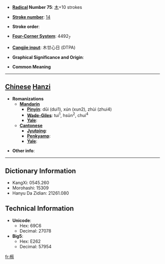 * '''[[Wiktionary:Chinese radical index| Radical]] Number 75''': [[Wiktionary:Chinese radical index 木|木]]+10 strokes

* '''[[Wiktionary:Chinese total strokes index|Stroke number]]''': [[Wiktionary:Chinese total strokes index 14|14]]

* '''Stroke order''': 

* '''[[Wiktionary:Chinese four corner index|Four-Corner System]]''': 4492<sub>7</sub>

* '''[[Wiktionary:Chinese Cangjie index|Cangjie input]]''': 木廿心日 (DTPA)

* '''Graphical Significance and Origin''': 

* '''Common Meaning'''

----

== [[Chinese]] [[Hanzi]] ==

* '''Romanizations'''
** '''[[Mandarin]]'''
*** '''[[Pinyin]]''': dūi (dui1), xún (xun2), zhùi (zhui4)
*** '''[[Wade-Giles]]''': tui<sup>1</sup>, hsün<sup>2</sup>, chui<sup>4</sup>
*** '''[[Yale]]''': 
** '''[[Cantonese]]'''
*** '''[[Jyutping]]''':
*** '''[[Penkyamp]]''': 
*** '''[[Yale]]''': 

* '''Other info''': 

----

== Dictionary Information ==

* KangXi: 0545.260
* Morohashi: 15309
* Hanyu Da Zidian: 21261.080

== Technical Information ==

* '''Unicode''':
** Hex: 69C6
** Decimal: 27078
* '''Big5''':
** Hex: E262
** Decimal: 57954

[[fr:槆]]